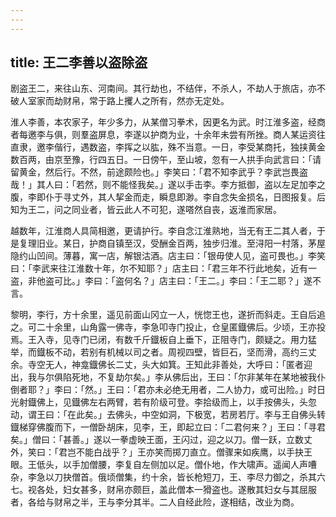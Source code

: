 ```yaml
---
---
---
```

title: 王二李善以盗除盗
---



剧盗王二，来往山东、河南间。其行劫也，不结伴，不杀人，不劫人于旅店，亦不破人室家而劫财帛，常于路上攫人之所有，然亦无定处。

淮人李善，本农家子，年少多力，从某僧习拳术，因更名为武。时江淮多盗，经商者每邀李与俱，则羣盗屏息，李遂以护商为业，十余年未尝有所挫。商人某运资往直隶，邀李偕行，遇数盗，李挥之以肱，殊不当意。一日，李受某商托，独挟黄金数百两，由京至豫，行四五日。一日傍午，至山坡，忽有一人拱手向武言曰：「请留黄金，然后行。不然，前途颇险也。」李笑曰：「君不知李武乎？李武岂畏盗哉！」其人曰：「若然，则不能怪我矣。」遂以手击李。李方抵御，盗以左足加李之腹，李即仆于寻丈外，其人挈金而走，瞬息即渺。李自念失金损名，日图报复。后知为王二，问之同业者，皆云此人不可犯，遂嗒然自丧，返淮而家居。

越数年，江淮商人具简相邀，更请护行。李自念江淮熟地，当无有王二其人者，于是复理旧业。某日，护商自镇至汉，受酬金百两，独步归淮。至浔阳一村落，茅屋隐约山凹间。薄暮，寓一店，解银沽酒。店主曰：「银毋使人见，盗可畏也。」李笑曰：「李武来往江淮数十年，尔不知耶？」店主曰：「君三年不行此地矣，近有一盗，非他盗可比。」李曰：「盗何名？」店主曰：「王二。」李曰：「王二耶？」遂不言。

黎明，李行，方十余里，遥见前面山冈立一人，恍惚王也，遂折而斜走。王自后追之。可二十余里，山角露一佛寺，李急叩寺门投止，仓皇匿鐡佛后。少顷，王亦投焉。王入寺，见寺门已闭，有数千斤鐡板自上垂下，正阻寺门，颇疑之。用力猛举，而鐡板不动，若别有机械以司之者。周视四壁，皆巨石，坚而滑，高约三丈余。寺空无人，神龛鐡佛长二丈，头大如箕。王知此非善处，大呼曰：「匿者迎出，我与尔俱陷死地，不复劫尔矣。」李从佛后出，王曰：「尔非某年在某地被我仆倒者耶？」李曰：「然。」王曰：「君亦未必绝无用者，二人协力，或可出险。」时日光射鐡佛上，见鐡佛左右两臂，若有阶级可登。李拾级而上，以手按佛头，头忽动，谓王曰：「在此矣。」去佛头，中空如洞，下极宽，若房若厅。李与王自佛头转鐡梯穿佛腹而下，一僧卧胡床，见李，王，即起立曰：「二君何来？」王曰：「寻君矣。」僧曰：「甚善。」遂以一拳虚映王面，王闪过，迎之以刀。僧一跃，立数丈外，笑曰：「君岂不能白战乎？」王亦笑而掷刀直立。僧骤来如疾鹰，以手抉王眼。王低头，以手加僧腰，李复自左侧加以足。僧仆地，作大啸声。遥闻人声嘈杂，李急以刀抉僧首。俄顷僧集，约十余，皆长枪短刀，王、李尽力御之，杀其六七。视各处，妇女甚多，财帛亦颇巨，盖此僧本一猾盗也。遂散其妇女与其屈服者，各给与财帛之半，王与李分其半。二人自经此险，遂相结，改业为商。